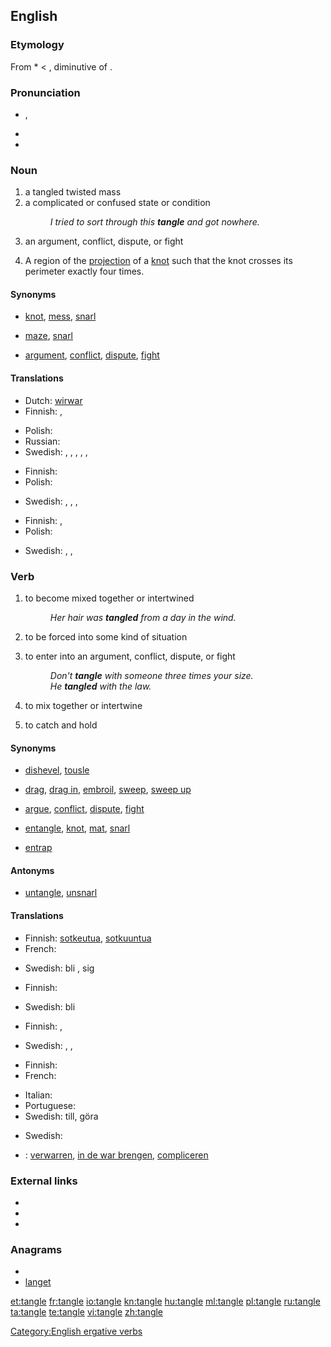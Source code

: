 ==English==
{{wikipedia}}

===Etymology===
From {{etyl|enm}} *{{term||tangel}} < {{etyl|is}} {{term|lang=is|thöngull||seaweed}}, diminutive of {{term|lang=is|thang}}.

===Pronunciation===
* {{IPA|/ˈtæŋ.ɡəl/}}, {{SAMPA|/"t{N.g@l/}}
* {{audio|en-us-tangle.ogg|Audio (US)}}
* {{rhymes|æŋɡəl}}

===Noun===
{{en-noun}}

# a tangled twisted mass
# a complicated or confused state or condition
#: ''I tried to sort through this '''tangle''' and got nowhere.''
# an argument, conflict, dispute, or fight
# {{mathematics}} A region of the [[projection]] of a [[knot]] such that the knot crosses its perimeter exactly four times.

====Synonyms====
* {{sense|tangled twisted mass}} [[knot]], [[mess]], [[snarl]]
* {{sense|complicated or confused state or condition}} [[maze]], [[snarl]]
* {{sense|argument, conflict, dispute, or fight}} [[argument]], [[conflict]], [[dispute]], [[fight]]

====Translations====
{{trans-top|tangled twisted mass}}
* Dutch: [[wirwar]] {{m}}
* Finnish: {{t-|fi|sotku}}, {{t+|fi|vyyhti}}
{{trans-mid}}
* Polish: {{t+|pl|plątanina|f}}
* Russian: {{t|ru|путаница|f|tr=putanica|sc=Cyrl}}
* Swedish: {{t|sv|bråte|c}}, {{t|sv|härva|c}}, {{t+|sv|röra|c}}, {{t|sv|oreda|c}}, {{t|sv|trassel|n}}, {{t|sv|virrvarr|n}}
{{trans-bottom}}

{{trans-top|complicated or confused state or condition}}
* Finnish: {{t-|fi|sotku}}
* Polish: {{t|pl|zamęt|m}}
{{trans-mid}}
* Swedish: {{t|sv|härva|c}}, {{t+|sv|röra|c}}, {{t|sv|trassel|n}}, {{t|sv|virrvarr|n}}
{{trans-bottom}}

{{trans-top|argument, conflict, dispute, or fight}}
* Finnish: {{t+|fi|riita}}, {{t+|fi|tappelu}}
* Polish: {{t+|pl|konflikt|m}}
{{trans-mid}}
* Swedish: {{t+|sv|bråk|n}}, {{t+|sv|gräl|n}}, {{t+|sv|konflikt|c}}
{{trans-bottom}}

===Verb===
{{en-verb|tangl|es}}

# {{intransitive}} to become mixed together or intertwined
#: ''Her hair was '''tangled''' from a day in the wind.''
# {{intransitive}} to be forced into some kind of situation
# {{intransitive}} to enter into an argument, conflict, dispute, or fight
#: ''Don't '''tangle''' with someone three times your size.''
#: ''He '''tangled''' with the law.''
# {{transitive}} to mix together or intertwine
# {{transitive}} to catch and hold

====Synonyms====
* {{sense|to become mixed together or intertwined}} [[dishevel]], [[tousle]]
* {{sense|to be forced into some kind of situation}} [[drag]], [[drag in]], [[embroil]], [[sweep]], [[sweep up]]
* {{sense|to enter into an argument, conflict, dispute, or fight}} [[argue]], [[conflict]], [[dispute]], [[fight]]
* {{sense|to mix together or intertwine}} [[entangle]], [[knot]], [[mat]], [[snarl]]
* {{sense|to catch and hold}} [[entrap]]

====Antonyms====
* {{sense|to mix together or intertwine}} [[untangle]], [[unsnarl]]

====Translations====
{{trans-top|to become mixed together or intertwined}}
* Finnish: [[sotkeutua]], [[sotkuuntua]]
* French: {{t+|fr|emmêler}}
{{trans-mid}}
* Swedish: bli {{t|sv|tilltrasslad}}, {{t|sv|trassla}} sig
{{trans-bottom}}

{{trans-top|to be forced into some kind of situation}}
* Finnish: {{t-|fi|sotkeutua}}
{{trans-mid}}
* Swedish: bli {{t|sv|insnärjd}}
{{trans-bottom}}

{{trans-top|to enter into an argument, conflict, dispute, or fight}}
* Finnish: {{t+|fi|riidellä}}, {{t-|fi|tapella}}
{{trans-mid}}
* Swedish: {{t|sv|gräla}}, {{t|sv|bråka}}, {{t|sv|tampas}}
{{trans-bottom}}

{{trans-top|to mix together or intertwine}}
* Finnish: {{t+|fi|sotkea}}
* French: {{t+|fr|compliquer}}
{{trans-mid}}
* Italian: {{t|it|intrecciare}}
* Portuguese: {{t+|pt|emaranhar}}
* Swedish: {{t|sv|trassla}} till, göra {{t|sv|trasslig}}
{{trans-bottom}}

{{trans-top|to catch and hold}}
* Swedish: {{t+|sv|snärja}}
{{trans-mid}}
{{trans-bottom}}

{{checktrans-top}}
* {{ttbc|nl}}: [[verwarren]], [[in de war brengen]], [[compliceren]]
{{trans-bottom}}

===External links===
* {{R:Webster 1913}}
* {{R:Century 1911}}
* {{R:OneLook}}

===Anagrams===
* {{alphagram|aeglnt}}
* [[langet#English|langet]]

[[Category:English ergative verbs]]

[[et:tangle]]
[[fr:tangle]]
[[io:tangle]]
[[kn:tangle]]
[[hu:tangle]]
[[ml:tangle]]
[[pl:tangle]]
[[ru:tangle]]
[[ta:tangle]]
[[te:tangle]]
[[vi:tangle]]
[[zh:tangle]]
